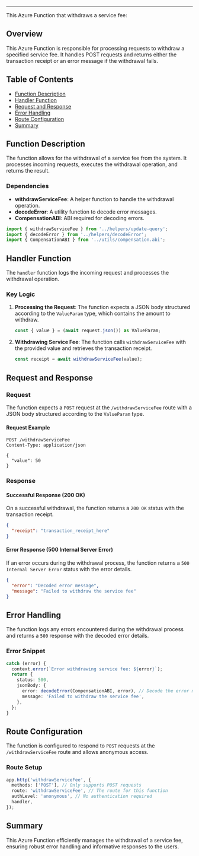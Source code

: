 
<HeaderTitle title="Azure Function: Withdraw Service Fee" source="https://github.com/your-repo-path-to-timerTrigger" />

---

This Azure Function that withdraws a service fee:

## Overview

This Azure Function is responsible for processing requests to withdraw a specified service fee. It handles POST requests and returns either the transaction receipt or an error message if the withdrawal fails.

## Table of Contents

- [Function Description](#function-description)
- [Handler Function](#handler-function)
- [Request and Response](#request-and-response)
- [Error Handling](#error-handling)
- [Route Configuration](#route-configuration)
- [Summary](#summary)

## Function Description

The function allows for the withdrawal of a service fee from the system. It processes incoming requests, executes the withdrawal operation, and returns the result.

### Dependencies

- **withdrawServiceFee**: A helper function to handle the withdrawal operation.
- **decodeError**: A utility function to decode error messages.
- **CompensationABI**: ABI required for decoding errors.

```typescript
import { withdrawServiceFee } from '../helpers/update-query';
import { decodeError } from '../helpers/decodeError';
import { CompensationABI } from '../utils/compensation.abi';
```

## Handler Function

The `handler` function logs the incoming request and processes the withdrawal operation.

### Key Logic

1. **Processing the Request**:
   The function expects a JSON body structured according to the `ValueParam` type, which contains the amount to withdraw.

   ```typescript
   const { value } = (await request.json()) as ValueParam;
   ```

2. **Withdrawing Service Fee**:
   The function calls `withdrawServiceFee` with the provided value and retrieves the transaction receipt.

   ```typescript
   const receipt = await withdrawServiceFee(value);
   ```

## Request and Response

### Request

The function expects a `POST` request at the `/withdrawServiceFee` route with a JSON body structured according to the `ValueParam` type.

#### Request Example

```http
POST /withdrawServiceFee
Content-Type: application/json

{
  "value": 50
}
```

### Response

#### Successful Response (200 OK)

On a successful withdrawal, the function returns a `200 OK` status with the transaction receipt.

```json
{
  "receipt": "transaction_receipt_here"
}
```

#### Error Response (500 Internal Server Error)

If an error occurs during the withdrawal process, the function returns a `500 Internal Server Error` status with the error details.

```json
{
  "error": "Decoded error message",
  "message": "Failed to withdraw the service fee"
}
```

## Error Handling

The function logs any errors encountered during the withdrawal process and returns a `500` response with the decoded error details.

### Error Snippet

```typescript
catch (error) {
  context.error(`Error withdrawing service fee: ${error}`);
  return {
    status: 500,
    jsonBody: {
      error: decodeError(CompensationABI, error), // Decode the error message
      message: 'Failed to withdraw the service fee',
    },
  };
}
```

## Route Configuration

The function is configured to respond to `POST` requests at the `/withdrawServiceFee` route and allows anonymous access.

### Route Setup

```typescript
app.http('withdrawServiceFee', {
  methods: ['POST'], // Only supports POST requests
  route: 'withdrawServiceFee', // The route for this function
  authLevel: 'anonymous', // No authentication required
  handler,
});
```

## Summary

This Azure Function efficiently manages the withdrawal of a service fee, ensuring robust error handling and informative responses to the users.
